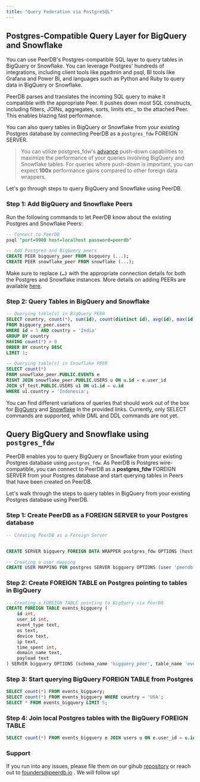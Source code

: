 ```yaml
---
title: "Query Federation via PostgreSQL"
---
```


## Postgres-Compatible Query Layer for BigQuery and Snowflake

You can use PeerDB's Postgres-compatible SQL layer to query tables in BigQuery or Snowflake. You can leverage Postgres' hundreds of integrations, including client tools like pgadmin and psql, BI tools like Grafana and Power BI, and languages such as Python and Ruby to query data in BigQuery or Snowflake.

PeerDB parses and translates the incoming SQL query to make it compatible with the appropriate Peer. It pushes down most SQL constructs, including filters, JOINs, aggregates, sorts, limits etc., to the attached Peer. This enables blazing fast performance.

You can also query tables in BigQuery or Snowflake from your existing Postgres database by connecting PeerDB as a `postgres_fdw` FOREIGN SERVER.

>You can utilize postgres_fdw's [advance](https://www.enterprisedb.com/blog/postgresql-aggregate-push-down-postgresfdw) push-down capabilities to maximize the performance of your queries involving BigQuery and Snowflake tables. For queries where push-down is important, you can expect **100x** performance gains compared to other foreign data wrappers.
>

Let's go through steps to query BigQuery and Snowflake using PeerDB.


### Step 1: Add BigQuery and Snowflake Peers

Run the following commands to let PeerDB know about the existing Postgres and Snowflake Peers:

```sql
-- Connect to PeerDB
psql "port=9900 host=localhost password=peerdb"

-- Add Postgres and BigQuery peers
CREATE PEER bigquery_peer FROM bigquery (...);
CREATE PEER snowflake_peer FROM snowflake (...);
```

Make sure to replace **`(…)`** with the appropriate connection details for both the Postgres and Snowflake instances. More details on adding PEERs are available [here](https://docs.peerdb.io/sql/commands/create-peer).

### Step 2: Query Tables in BigQuery and Snowflake

```sql
-- Querying table(s) in BigQuery PEER
SELECT country, count(*), sum(id), count(distinct id), avg(id), max(id), min(id)
FROM bigquery_peer.users
WHERE id = 1 AND country = 'India'
GROUP BY country
HAVING count(*) > 0
ORDER BY country DESC
LIMIT 1;

-- Querying table(s) in Snowflake PEER
SELECT count(*)
FROM snowflake_peer.PUBLIC.EVENTS e
RIGHT JOIN snowflake_peer.PUBLIC.USERS u ON u.id = e.user_id
JOIN sf_test.PUBLIC.USERS u1 ON u1.id = u.id
WHERE u1.country = 'Indonesia';
```

You can find different variations of queries that should work out of the box for [BigQuery](https://github.com/PeerDB-io/peerdb/blob/main/nexus/server/tests/sql/bq.sql) and [Snowflake](https://github.com/PeerDB-io/peerdb/blob/main/nexus/server/tests/sql/snowflake.sql) in the provided links. Currently, only SELECT commands are supported, while DML and DDL commands are not yet.

## Query BigQuery and Snowflake using `postgres_fdw`


PeerDB enables you to query BigQuery or Snowflake from your existing Postgres database using `postgres_fdw`. As PeerDB is Postgres wire-compatible, you can connect to PeerDB as a **postgres_fdw** FOREIGN SERVER from your Postgres database and start querying tables in Peers that have been created on PeerDB.


Let's walk through the steps to query tables in BigQuery from your existing Postgres database using PeerDB.

### Step 1: Create PeerDB as a FOREIGN SERVER to your Postgres database

```sql
-- Creating PeerDB as a Foreign Server


CREATE SERVER bigquery FOREIGN DATA WRAPPER postgres_fdw OPTIONS (host 'localhost', port '9900');

-- Creating a user mapping
CREATE USER MAPPING FOR postgres SERVER bigquery OPTIONS (user 'peerdb', password 'peerdb');
```

### Step 2: Create FOREIGN TABLE on Postgres pointing to tables in BigQuery

```sql
-- Creating a FOREIGN TABLE pointing to BigQuery via PeerDB
CREATE FOREIGN TABLE events_bigquery (
    id int,
    user_id int,
    event_type text,
    os text,
    device text,
    ip text,
    time_spent int,
    domain_name text,
    payload text
) SERVER bigquery OPTIONS (schema_name 'bigquery_peer', table_name 'events');
```

### Step 3: Start querying BigQuery FOREIGN TABLE from Postgres

```sql
SELECT count(*) FROM events_bigquery;
SELECT count(*) FROM events_bigquery WHERE country = 'USA';
SELECT * FROM events_bigquery LIMIT 5;
```

### **Step 4: Join local Postgres tables with the BigQuery FOREIGN TABLE**

```sql
SELECT count(*) FROM events_bigquery e JOIN users u ON e.user_id = u.id;
```

### Support

If you run into any issues, please file them on our gihub [repository](https://github.com/peerdb-io/peerdb) or reach out to founders@peerdb.io . We will follow up!
